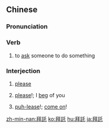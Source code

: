 {{also|拜托}}
==Chinese==
{{zh-forms|s=拜托}}

===Pronunciation===
{{zh-pron
|m=bàituō
|c=baai3 tok3
|h=pfs=pai-thok
|mn=pài-thok
|cat=v,intj
}}

===Verb===
{{zh-verb}}

# to [[ask]] someone to do something {{gloss|politely}}
#: {{zh-x|我 侄女 上學 的 事情，就 拜託 您 了。|I'll leave my niece's studies in your hands then.}}

===Interjection===
{{zh-interj}}

# [[please]] {{gloss|used when requesting something}}
#: {{zh-x|這 件 事情 麻煩{fan} 您 一定 要 幫 我 解決 好，拜託 了。|You have to help me fix this, '''please'''.}}
# {{lb|zh|informal}} [[please]]!; I [[beg]] of you
# {{lb|zh|sarcastic}} [[puh-lease]]!; [[come on]]!

[[zh-min-nan:拜託]]
[[ko:拜託]]
[[hu:拜託]]
[[ja:拜託]]